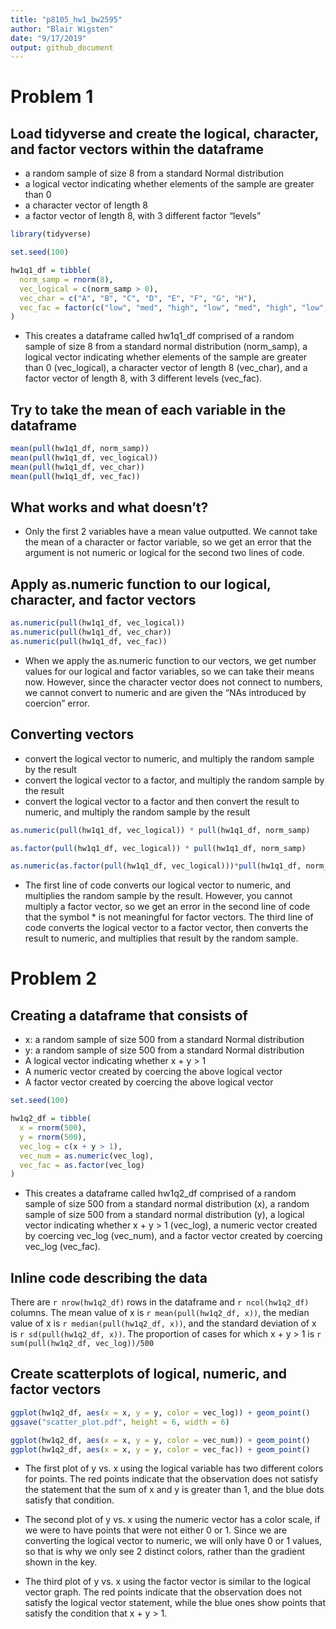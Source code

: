 ```yaml
---
title: "p8105_hw1_bw2595"
author: "Blair Wigsten"
date: "9/17/2019"
output: github_document
---
```


# Problem 1

## Load tidyverse and create the logical, character, and factor vectors within the dataframe
* a random sample of size 8 from a standard Normal distribution
* a logical vector indicating whether elements of the sample are greater than 0
* a character vector of length 8
* a factor vector of length 8, with 3 different factor “levels”
```r
library(tidyverse)

set.seed(100)

hw1q1_df = tibble(
  norm_samp = rnorm(8),
  vec_logical = c(norm_samp > 0),
  vec_char = c("A", "B", "C", "D", "E", "F", "G", "H"),
  vec_fac = factor(c("low", "med", "high", "low", "med", "high", "low", "med"))
)
```
* This creates a dataframe called hw1q1_df comprised of a random sample of size 8 from a standard normal distribution (norm_samp), a logical vector indicating whether elements of the sample are greater than 0 (vec_logical), a character vector of length 8 (vec_char), and a factor vector of length 8, with 3 different levels (vec_fac).

## Try to take the mean of each variable in the dataframe
```r
mean(pull(hw1q1_df, norm_samp))
mean(pull(hw1q1_df, vec_logical))
mean(pull(hw1q1_df, vec_char))
mean(pull(hw1q1_df, vec_fac))
```
## What works and what doesn't?
* Only the first 2 variables have a mean value outputted. We cannot take the mean of a character or factor variable, so we get an error that the argument is not numeric or logical for the second two lines of code.  

## Apply as.numeric function to our logical, character, and factor vectors
```r
as.numeric(pull(hw1q1_df, vec_logical))
as.numeric(pull(hw1q1_df, vec_char))
as.numeric(pull(hw1q1_df, vec_fac))
```
* When we apply the as.numeric function to our vectors, we get number values for our logical and factor variables, so we can take their means now. However, since the character vector does not connect to numbers, we cannot convert to numeric and are given the "NAs introduced by coercion" error. 

## Converting vectors 
* convert the logical vector to numeric, and multiply the random sample by the result
* convert the logical vector to a factor, and multiply the random sample by the result
* convert the logical vector to a factor and then convert the result to numeric, and multiply the random sample by the result
```r
as.numeric(pull(hw1q1_df, vec_logical)) * pull(hw1q1_df, norm_samp)

as.factor(pull(hw1q1_df, vec_logical)) * pull(hw1q1_df, norm_samp)

as.numeric(as.factor(pull(hw1q1_df, vec_logical)))*pull(hw1q1_df, norm_samp)
```
* The first line of code converts our logical vector to numeric, and multiplies the random sample by the result. However, you cannot multiply a factor vector, so we get an error in the second line of code that the symbol * is not meaningful for factor vectors. The third line of code converts the logical vector to a factor vector, then converts the result to numeric, and multiplies that result by the random sample.

# Problem 2

## Creating a dataframe that consists of 
* x: a random sample of size 500 from a standard Normal distribution
* y: a random sample of size 500 from a standard Normal distribution
* A logical vector indicating whether x + y > 1
* A numeric vector created by coercing the above logical vector
* A factor vector created by coercing the above logical vector
```r

set.seed(100)

hw1q2_df = tibble(
  x = rnorm(500),
  y = rnorm(500),
  vec_log = c(x + y > 1), 
  vec_num = as.numeric(vec_log),
  vec_fac = as.factor(vec_log)
)
```
* This creates a dataframe called hw1q2_df comprised of a random sample of size 500 from a standard normal distribution (x), a random sample of size 500 from a standard normal distribution (y), a logical vector indicating whether x + y > 1 (vec_log), a numeric vector created by coercing vec_log (vec_num), and a factor vector created by coercing vec_log (vec_fac).

## Inline code describing the data
There are `r nrow(hw1q2_df)` rows in the dataframe and `r ncol(hw1q2_df)` columns. The mean value of x is `r mean(pull(hw1q2_df, x))`, the median value of x is `r median(pull(hw1q2_df, x))`, and the standard deviation of x is `r sd(pull(hw1q2_df, x))`. The proportion of cases for which x + y > 1 is `r sum(pull(hw1q2_df, vec_log))/500`

## Create scatterplots of logical, numeric, and factor vectors
```r
ggplot(hw1q2_df, aes(x = x, y = y, color = vec_log)) + geom_point()
ggsave("scatter_plot.pdf", height = 6, width = 6)

ggplot(hw1q2_df, aes(x = x, y = y, color = vec_num)) + geom_point()
ggplot(hw1q2_df, aes(x = x, y = y, color = vec_fac)) + geom_point()
``` 

* The first plot of y vs. x using the logical variable has two different colors for points. The red points indicate that the observation does not satisfy the statement that the sum of x and y is greater than 1, and the blue dots satisfy that condition. 

* The second plot of y vs. x using the numeric vector has a color scale, if we were to have points that were not either 0 or 1. Since we are converting the logical vector to numeric, we will only have 0 or 1 values, so that is why we only see 2 distinct colors, rather than the gradient shown in the key. 

* The third plot of y vs. x using the factor vector is similar to the logical vector graph. The red points indicate that the observation does not satisfy the logical vector statement, while the blue ones show points that satisfy the condition that     x + y > 1. 